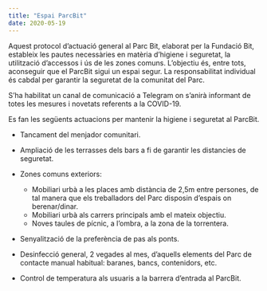```yaml
---
title: "Espai ParcBit"
date: 2020-05-19
---
```


Aquest protocol d’actuació general al Parc Bit, elaborat per la Fundació Bit, estableix les pautes necessàries en matèria d’higiene i seguretat, la utilització d’accessos i ús de les zones comuns. L’objectiu és, entre tots, aconseguir que el ParcBit sigui un espai segur. La responsabilitat individual és cabdal per garantir la seguretat de la comunitat del Parc.

S’ha habilitat un canal de comunicació a Telegram on s’anirà informant de totes les mesures i novetats referents a la COVID-19.

Es fan les següents actuacions per mantenir la higiene i seguretat al ParcBit.

- Tancament del menjador comunitari.
- Ampliació de les terrasses dels bars a fi de garantir les distancies de seguretat.
- Zones comuns exteriors:

  - Mobiliari urbà a les places amb distància de 2,5m entre persones, de tal manera que els treballadors del Parc disposin d’espais on berenar/dinar.
  - Mobiliari urbà als carrers principals amb el mateix objectiu.
  - Noves taules de pícnic, a l’ombra, a la zona de la torrentera.

- Senyalització de la preferència de pas als ponts.
- Desinfecció general, 2 vegades al mes, d’aquells elements del Parc de contacte manual habitual: baranes, bancs, contenidors, etc.
- Control de temperatura als usuaris a la barrera d’entrada al ParcBit.
